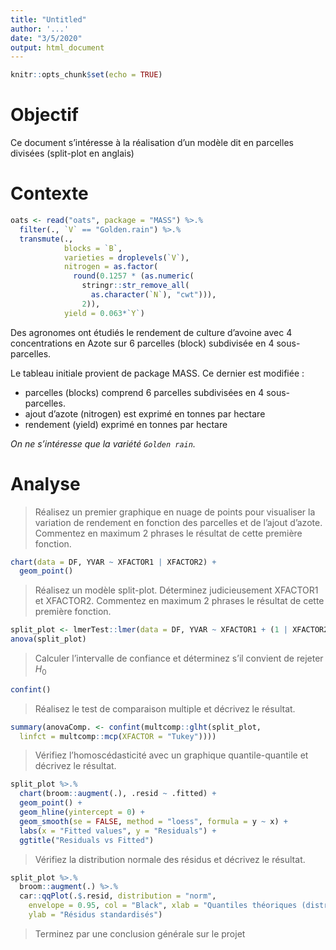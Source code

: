 ```yaml
---
title: "Untitled"
author: '...'
date: "3/5/2020"
output: html_document
---
```


```r
knitr::opts_chunk$set(echo = TRUE)
```

# Objectif

Ce document s'intéresse à la réalisation d'un modèle dit en parcelles divisées (split-plot en anglais)

# Contexte 

```r
oats <- read("oats", package = "MASS") %>.%
  filter(., `V` == "Golden.rain") %>.%
  transmute(., 
            blocks = `B`,
            varieties = droplevels(`V`),
            nitrogen = as.factor(
              round(0.1257 * (as.numeric(
                stringr::str_remove_all(
                  as.character(`N`), "cwt"))),
                2)), 
            yield = 0.063*`Y`)
```

Des agronomes ont étudiés le rendement de culture d'avoine avec 4 concentrations en Azote sur 6 parcelles (block) subdivisée en 4 sous-parcelles. 

Le tableau initiale provient de package MASS. Ce dernier est modifiée : 

- parcelles (blocks) comprend 6 parcelles subdivisées en 4 sous-parcelles.
- ajout d'azote (nitrogen) est exprimé en tonnes par hectare
- rendement (yield) exprimé en tonnes par hectare

*On ne s'intéresse que la variété `Golden rain`.*

# Analyse

> Réalisez un premier graphique en nuage de points pour visualiser la variation de rendement en fonction des parcelles et de l'ajout d'azote. Commentez en maximum 2 phrases le résultat de cette première fonction.

```r
chart(data = DF, YVAR ~ XFACTOR1 | XFACTOR2) +
  geom_point()
```

> Réalisez un modèle split-plot. Déterminez judicieusement XFACTOR1 et XFACTOR2. Commentez en maximum 2 phrases le résultat de cette première fonction.

```r
split_plot <- lmerTest::lmer(data = DF, YVAR ~ XFACTOR1 + (1 | XFACTOR2))
anova(split_plot)
```


> Calculer l'intervalle de confiance et déterminez s'il convient de rejeter $H_0$

```r
confint()
```

> Réalisez le test de comparaison multiple et décrivez le résultat.

```r
summary(anovaComp. <- confint(multcomp::glht(split_plot,
  linfct = multcomp::mcp(XFACTOR = "Tukey"))))
```

> Vérifiez l'homoscédasticité avec un graphique quantile-quantile et décrivez le résultat.

```r
split_plot %>.%
  chart(broom::augment(.), .resid ~ .fitted) +
  geom_point() +
  geom_hline(yintercept = 0) +
  geom_smooth(se = FALSE, method = "loess", formula = y ~ x) +
  labs(x = "Fitted values", y = "Residuals") +
  ggtitle("Residuals vs Fitted")
```

> Vérifiez la distribution normale des résidus et décrivez le résultat. 

```r
split_plot %>.%
  broom::augment(.) %>.%
  car::qqPlot(.$.resid, distribution = "norm",
    envelope = 0.95, col = "Black", xlab = "Quantiles théoriques (distri. normale)",
    ylab = "Résidus standardisés")
```

> Terminez par une conclusion générale sur le projet





